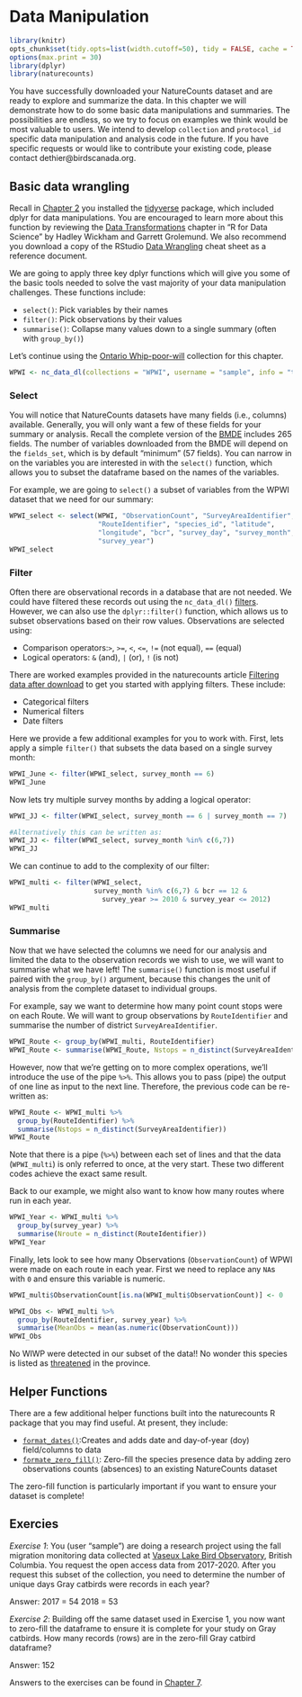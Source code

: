 # Data Manipulation {#Manip5}

```r
library(knitr)
opts_chunk$set(tidy.opts=list(width.cutoff=50), tidy = FALSE, cache = TRUE)
options(max.print = 30)
library(dplyr) 
library(naturecounts)
```

You have successfully downloaded your NatureCounts dataset and are ready to explore and summarize the data. In this chapter we will demonstrate how to do some basic data manipulations and summaries. The possibilities are endless, so we try to focus on examples we think would be most valuable to users. We intend to develop `collection` and `protocol_id` specific data manipulation and analysis code in the future. If you have specific requests or would like to contribute your existing code, please contact dethier@birdscanada.org. 

## Basic data wrangling {#Manip5.1}

Recall in [Chapter 2](#Package2.2) you installed the [tidyverse](https://www.tidyverse.org/) package, which included dplyr for data manipulations. You are encouraged to learn more about this function by reviewing the [Data Transformations](https://r4ds.had.co.nz/transform.html) chapter in "R for Data Science" by Hadley Wickham and Garrett Grolemund. We also recommend you download a copy of the RStudio [Data Wrangling](https://rstudio.com/wp-content/uploads/2015/02/data-wrangling-cheatsheet.pdf) cheat sheet as a reference document.


We are going to apply three key dplyr functions which will give you some of the basic tools needed to solve the vast majority of your data manipulation challenges. These functions include:

  - `select()`: Pick variables by their names 
  - `filter()`: Pick observations by their values 
  - `summarise()`: Collapse many values down to a single summary (often with `group_by()`)

Let's continue using the [Ontario Whip-poor-will](https://www.birdscanada.org/birdmon/default/datasets.jsp?code=WPWI) collection for this chapter.   

```r
WPWI <- nc_data_dl(collections = "WPWI", username = "sample", info = "tutorial example")
```

### Select {#Manip5.1.1}

You will notice that NatureCounts datasets have many fields (i.e., columns) available. Generally, you will only want a few of these fields for your summary or analysis. Recall the complete version of the [BMDE](#Data3.1) includes 265 fields. The number of variables downloaded from the BMDE will depend on the `fields_set`, which is by default "minimum" (57 fields). You can narrow in on the variables you are interested in with the `select()` function, which allows you to subset the dataframe based on the names of the variables.

For example, we are going to `select()` a subset of variables from the WPWI dataset that we need for our summary: 

```r
WPWI_select <- select(WPWI, "ObservationCount", "SurveyAreaIdentifier", 
                      "RouteIdentifier", "species_id", "latitude", 
                      "longitude", "bcr", "survey_day", "survey_month", 
                      "survey_year")
WPWI_select
```

### Filter {#Manip5.1.2}

Often there are observational records in a database that are not needed. We could have filtered these records out using the `nc_data_dl()` [filters](#Dowload4.2). However, we can also use the `dplyr::filter()` function, which allows us to subset observations based on their row values. Observations are selected using:

  - Comparison operators:`>`, `>=`, `<`, `<=`, `!=` (not equal), `==` (equal) 
  - Logical operators: `&` (and), `|` (or),  `!` (is not)

There are worked examples provided in the naturecounts article [Filtering data after download](https://birdstudiescanada.github.io/naturecounts/articles/filtering-data.html) to get you started with applying filters. These include:

  - Categorical filters
  - Numerical filters
  - Date filters

Here we provide a few additional examples for you to work with. First, lets apply a simple `filter()` that subsets the data based on a single survey month: 

```r
WPWI_June <- filter(WPWI_select, survey_month == 6)
WPWI_June
```

Now lets try multiple survey months by adding a logical operator:
```r
WPWI_JJ <- filter(WPWI_select, survey_month == 6 | survey_month == 7)

#Alternatively this can be written as:
WPWI_JJ <- filter(WPWI_select, survey_month %in% c(6,7))
WPWI_JJ
```

We can continue to add to the complexity of our filter:
```r
WPWI_multi <- filter(WPWI_select, 
                     survey_month %in% c(6,7) & bcr == 12 & 
                       survey_year >= 2010 & survey_year <= 2012)
WPWI_multi
```

### Summarise {#Manip5.1.3}

Now that we have selected the columns we need for our analysis and limited the data to the observation records we wish to use, we will want to summarise what we have left! The `summarise()` function is most useful if paired with the `group_by()` argument, because this changes the unit of analysis from the complete dataset to individual groups.

For example, say we want to determine how many point count stops were on each Route. We will want to group observations by `RouteIdentifier` and summarise the number of district `SurveyAreaIdentifier`. 

```r
WPWI_Route <- group_by(WPWI_multi, RouteIdentifier)
WPWI_Route <- summarise(WPWI_Route, Nstops = n_distinct(SurveyAreaIdentifier))
```

However, now that we're getting on to more complex operations, we'll introduce the 
use of the pipe `%>%`. This allows you to pass (pipe) the output of one line 
as input to the next line. Therefore, the previous code can be re-written as:

```r
WPWI_Route <- WPWI_multi %>% 
  group_by(RouteIdentifier) %>% 
  summarise(Nstops = n_distinct(SurveyAreaIdentifier))
WPWI_Route
```

Note that there is a pipe (`%>%`) between each set of lines and that the data (`WPWI_multi`)
is only referred to once, at the very start. These two different codes achieve the 
exact same result.


Back to our example, we might also want to know how many routes where run in each year. 

```r
WPWI_Year <- WPWI_multi %>% 
  group_by(survey_year) %>% 
  summarise(Nroute = n_distinct(RouteIdentifier))
WPWI_Year
```

Finally, lets look to see how many Observations (`ObservationCount`) of WPWI were made on each route in each year. First we need to replace any `NA`s with `0` and ensure this variable is numeric.

```r

WPWI_multi$ObservationCount[is.na(WPWI_multi$ObservationCount)] <- 0

WPWI_Obs <- WPWI_multi %>% 
  group_by(RouteIdentifier, survey_year) %>% 
  summarise(MeanObs = mean(as.numeric(ObservationCount)))
WPWI_Obs
```

No WIWP were detected in our subset of the data!! No wonder this species is listed as [threatened](https://www.ontario.ca/page/eastern-whip-poor-will) in the province. 

## Helper Functions {#Manip5.2}

There are a few additional helper functions built into the naturecounts R package that you may find useful. At present, they include: 

- [`format_dates()`](https://birdstudiescanada.github.io/naturecounts/reference/format_dates.html):Creates and adds date and day-of-year (doy) field/columns to data
- [`formate_zero_fill()`](https://birdstudiescanada.github.io/naturecounts/reference/format_zero_fill.html): Zero-fill the species presence data by adding zero observations counts (absences) to an existing NatureCounts dataset

The zero-fill function is particularly important if you want to ensure your dataset is complete!

## Exercies {#Manip5.3}

*Exercise 1*:  You (user "sample") are doing a research project using the fall migration monitoring data collected at [Vaseux Lake Bird Observatory](https://www.birdscanada.org/birdmon/default/datasets.jsp?code=CMMN-DET-VLBO), British Columbia. You request the open access data from 2017-2020. After you request this subset of the collection, you need to determine the number of unique days Gray catbirds were records in each year?

Answer: 
2017 =	54
2018 =	53

*Exercise 2*: Building off the same dataset used in Exercise 1, you now want to zero-fill the dataframe to ensure it is complete for your study on Gray catbirds. How many records (rows) are in the zero-fill Gray catbird dataframe?

Answer: 152

Answers to the exercises can be found in [Chapter 7](#Ans7.3).
